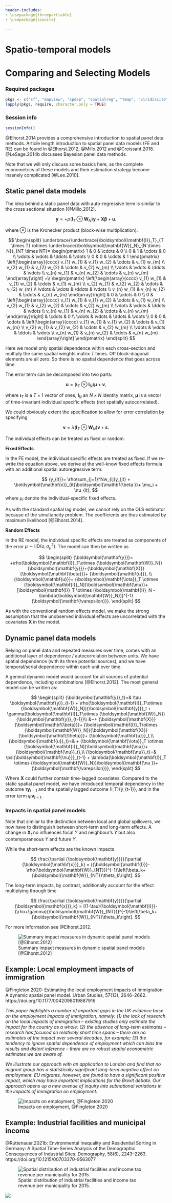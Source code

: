 ```yaml
---
header-includes:
- \usepackage{threeparttable}
- \usepackage{siunitx}

---
```


\newcommand{\Exp}{\mathrm{E}}
\newcommand\given[1][]{\:#1\vert\:}
\newcommand{\Cov}{\mathrm{Cov}}
\newcommand{\Var}{\mathrm{Var}}
\newcommand{\rank}{\mathrm{rank}}
\newcommand{\bm}[1]{\boldsymbol{\mathbf{#1}}}
\newcommand{\Prob}{\mathrm{Prob}}

# Spatio-temporal models

# Comparing and Selecting Models 

### Required packages {.unnumbered}

```r
pkgs <- c("sf", "mapview", "spdep", "spatialreg", "tmap", "viridisLite") # note: load spdep first, then spatialreg
lapply(pkgs, require, character.only = TRUE)

```

### Session info {.unnumbered}

```r
sessionInfo()

```


@Elhorst.2014 provides a comprehensive introduction to spatial panel data methods. Article length introduction to spatial panel data models (FE and RE) can be found in @Elhorst.2012, @Millo.2012 and @Croissant.2018. @LeSage.2014b discusses Bayesian panel data methods.

Note that we will only discuss some basics here, as the complete econometrics of these models and their estimation strategy become insanely complicated [@Lee.2010].

## Static panel data models

The idea behind a static panel data with auto-regressive term is similar to the cross sectional situation [@Millo.2012].


$$
		{\bm y}= +\rho(\bm I_T\otimes {\bm W_N}){\bm y}+{\bm X}{\bm \beta}+ {\bm u}.
$$	

where $\otimes$ is the Kronecker product (block-wise multiplication).

$$
\begin{split}
\underbrace{\underbrace{\bm I_T}_{T \times T} \otimes \underbrace{\bm W_N}_{N \times N}}_{NT \times NT}=
\begin{pmatrix}
      1 & 0 & \cdots & 0  \\
      0 & 1 & \cdots & 0  \\
      \vdots & \vdots & \ddots & \vdots \\
      0 & 0 & \cdots & 1
\end{pmatrix}
\left[\begin{array}{cccc}
v_{1} w_{1} & v_{1} w_{2} & \cdots & v_{1} w_{m} \\
v_{2} w_{1} & v_{2} w_{2} & \cdots & v_{2} w_{m} \\
\vdots & \vdots & \ddots & \vdots \\
v_{n} w_{1} & v_{n} w_{2} & \cdots & v_{n} w_{m}
\end{array}\right] =\\
\begin{pmatrix}
      \left[\begin{array}{cccc}
v_{1} w_{1} & v_{1} w_{2} & \cdots & v_{1} w_{m} \\
v_{2} w_{1} & v_{2} w_{2} & \cdots & v_{2} w_{m} \\
\vdots & \vdots & \ddots & \vdots \\
v_{n} w_{1} & v_{n} w_{2} & \cdots & v_{n} w_{m}
\end{array}\right] & 0 & \cdots & 0  \\
      0 & \left[\begin{array}{cccc}
v_{1} w_{1} & v_{1} w_{2} & \cdots & v_{1} w_{m} \\
v_{2} w_{1} & v_{2} w_{2} & \cdots & v_{2} w_{m} \\
\vdots & \vdots & \ddots & \vdots \\
v_{n} w_{1} & v_{n} w_{2} & \cdots & v_{n} w_{m}
\end{array}\right] & \cdots & 0  \\
      \vdots & \vdots & \ddots & \vdots \\
      0 & 0 & \cdots & \left[\begin{array}{cccc}
v_{1} w_{1} & v_{1} w_{2} & \cdots & v_{1} w_{m} \\
v_{2} w_{1} & v_{2} w_{2} & \cdots & v_{2} w_{m} \\
\vdots & \vdots & \ddots & \vdots \\
v_{n} w_{1} & v_{n} w_{2} & \cdots & v_{n} w_{m}
\end{array}\right]
\end{pmatrix}
\end{split}
$$

Here we model only spatial dependence within each cross-section and multiply the same spatial weights matrix $T$ times. Off block-diagonal elements are all zero. So there is no spatial dependence that goes across time.

The error term can be decomposed into two parts:

$$
		{\bm u}= (\bm \iota_T \otimes {\bm I_N})\bm \mu+ {\bm \nu},
$$

where $\bm \iota_T$ is a $T \times 1$ vector of ones, ${\bm I_N}$ an $N \times N$ identity matrix, $\bm \mu$ is a vector of time-invariant individual specific effects (not spatially autocorrelated).

We could obviously extent the specification to allow for error correlation by specifying

$$
		{\bm \nu}= \lambda(\bm I_T \otimes {\bm W_N})\bm \nu + {\bm \varepsilon}.
$$

The individual effects can be treated as fixed or random.

__Fixed Effects__

In the FE model, the individual specific effects are treated as fixed. If we re-write the equation above, we derive at the well-know fixed effects formula with an additional spatial autoregressive term: 

$$
		{y_{it}}= \rho\sum_{j=1}^Nw_{ij}y_{jt} + \bm x_{it}\bm\beta + \mu_i + \nu_{it},
$$
where $\mu_i$ denote the individual-specific fixed effects.

As with the standard spatial lag model, we cannot rely on the OLS estimator because of the simultaneity problem. The coefficients are thus estimated by maximum likelihood [@Elhorst.2014].

__Random Effects__

In the RE model, the individual specific effects are treated as components of the error $\mu \sim \mathrm{IID}(o, \sigma_\mu^2)$. The model can then be written as

$$
\begin{split}
		{\bm y}= +\rho(\bm I_T\otimes {\bm W_N}){\bm y}+{\bm X}{\bm \beta}+ {\bm u}, \\
		{\bm u}= (\bm \iota_T \otimes {\bm I_N})\bm \mu+ [\bm I_T \otimes (\bm I_N -  \lambda{\bm W_N})]^{-1} {\bm \varepsilon}.
\end{split}		
$$	

As with the conventional random effects model, we make the strong assumption that the unobserved individual
effects are uncorrelated with the covariates $\bm X$ in the model.

## Dynamic panel data models

Relying on panel data and repeated measures over time, comes with an additional layer of dependence / autocorrelation between units. We have spatial dependence (with its three potential sources), and we have temporal/serial dependence within each unit over time.

A general dynamic model would account for all sources of potential dependence, including combinations [@Elhorst.2012]. The most general model can be written as:

$$
\begin{split}
		{\bm y_t}=& \tau \bm y_{t-1} + \rho(\bm I_T\otimes {\bm W_N}){\bm y}_t
		+ \gamma(\bm I_T\otimes {\bm W_N}){\bm y_{t-1}}\\
		&~+ {\bm X}{\bm \beta}+ (\bm I_T\otimes {\bm W_N}){\bm X}{\bm \theta}+ {\bm u}_t,\\
		{\bm u_t}=&  + (\bm \iota_T \otimes {\bm I_N})\bm \mu+ {\bm \nu_t},\\
		{\bm \nu_t}=& \psi{\bm \nu}_{t-1} + \lambda(\bm I_T \otimes {\bm W_N})\bm \nu + {\bm \varepsilon},
\end{split}		
$$	

Where ${\bm X}$ could further contain time-lagged covariates. Compared to the static spatial panel model, we have introduced temporal dependency in the outcome $\tau \bm y_{t-1}$ and the spatially lagged outcome \gamma(\bm I_T\otimes {\bm W_N}){\bm y_{t-1}}, and in the error term $\psi{\bm \nu}_{t-1}$.

### Impacts in spatial panel models

Note that similar to the distinction between local and global spillovers, we now have to distinguish between short-term and long-term effects. A change in $\bm X_t$ no influences focal $Y$ and neighbour's $Y$ but also contemporaneous $Y$ and future $Y$.

While the short-term effects are the known impacts

$$
\frac{\partial {\bm y}}{\partial {\bm x}_k} = ({\bm I}-\rho{\bm W_{NT}})^{-1}\left[\beta_k+{\bm W_{NT}}\theta_k\right].
$$

The long-term impacts, by contrast, additionally account for the effect multiplying through time  

$$
\frac{\partial {\bm y}}{\partial {\bm x}_k} = [(1-\tau){\bm I}-(\rho+\gamma){\bm W_{NT}}]^{-1}\left[\beta_k+{\bm W_{NT}}\theta_k\right].
$$

For more information see @Elhorst.2012.

![Summary impact measures in dynamic spatial panel models [@Elhorst.2012]](fig/Elhorst_panel.PNG)

## Example: Local employment impacts of immigration

@Fingleton.2020: Estimating the local employment impacts of immigration: A dynamic spatial panel model. Urban Studies, 57(13), 2646–2662. https://doi.org/10.1177/0042098019887916

_This paper highlights a number of important gaps in the UK evidence base on the employment impacts of immigration, namely: (1) the lack of research on the local impacts of immigration – existing studies only estimate the impact for the country as a whole; (2) the absence of long-term estimates – research has focused on relatively short time spans – there are no estimates of the impact over several decades, for example; (3) the tendency to ignore spatial dependence of employment which can bias the results and distort inference – there are no robust spatial econometric estimates we are aware of._

_We illustrate our approach with an application to London and find that no migrant group has a statistically significant long-term negative effect on employment. EU migrants, however, are found to have a significant positive impact, which may have important implications for the Brexit debate. Our approach opens up a new avenue of inquiry into subnational variations in the impacts of immigration on employment._

![Impacts on employment, @Fingleton.2020](fig/Fingleton.PNG)



## Example: Industrial facilities and municipal income

@Ruttenauer.2021b: Environmental Inequality and Residential Sorting in Germany: A Spatial Time-Series Analysis of the Demographic Consequences of Industrial Sites. Demography, 58(6), 2243–2263. https://doi.org/10.1215/00703370-9563077

![Spatial distribution of industrial facilities and income tax revenue per municipality for 2015.](fig/Figure1.png)


![](fig/Table1.png)
